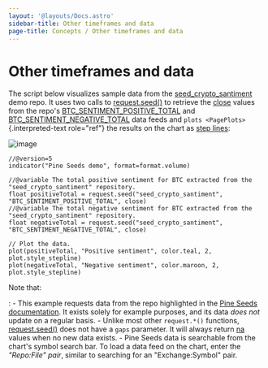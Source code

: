 ```yaml
---
layout: '@layouts/Docs.astro'
sidebar-title: Other timeframes and data
page-title: Concepts / Other timeframes and data
---
```


# Other timeframes and data 


The script below visualizes sample data from the
[seed_crypto_santiment](https://github.com/tradingview-pine-seeds/seed_crypto_santiment)
demo repo. It uses two calls to
[request.seed()](https://www.tradingview.com/pine-script-reference/v5/#fun_request.seed)
to retrieve the
[close](https://www.tradingview.com/pine-script-reference/v5/#var_close)
values from the repo\'s
[BTC_SENTIMENT_POSITIVE_TOTAL](https://github.com/tradingview-pine-seeds/seed_crypto_santiment/blob/master/data/BTC_SENTIMENT_POSITIVE_TOTAL.csv)
and
[BTC_SENTIMENT_NEGATIVE_TOTAL](https://github.com/tradingview-pine-seeds/seed_crypto_santiment/blob/master/data/BTC_SENTIMENT_NEGATIVE_TOTAL.csv)
data feeds and `plots <PagePlots>`{.interpreted-text role="ref"} the
results on the chart as [step
lines](https://www.tradingview.com/pine-script-reference/v5/#var_plot.style_stepline):

![image](images/Other-timeframes-and-data-Request-seed-1.png)

``` pine
//@version=5
indicator("Pine Seeds demo", format=format.volume)

//@variable The total positive sentiment for BTC extracted from the "seed_crypto_santiment" repository.
float positiveTotal = request.seed("seed_crypto_santiment", "BTC_SENTIMENT_POSITIVE_TOTAL", close)
//@variable The total negative sentiment for BTC extracted from the "seed_crypto_santiment" repository.
float negativeTotal = request.seed("seed_crypto_santiment", "BTC_SENTIMENT_NEGATIVE_TOTAL", close)

// Plot the data.
plot(positiveTotal, "Positive sentiment", color.teal, 2, plot.style_stepline)
plot(negativeTotal, "Negative sentiment", color.maroon, 2, plot.style_stepline)
```

Note that:

:   -   This example requests data from the repo highlighted in the
        [Pine Seeds
        documentation](https://github.com/tradingview-pine-seeds/docs/blob/main/README.md).
        It exists solely for example purposes, and its data *does not*
        update on a regular basis.
    -   Unlike most other `request.*()` functions,
        [request.seed()](https://www.tradingview.com/pine-script-reference/v5/#fun_request.seed)
        does not have a `gaps` parameter. It will always return
        [na](https://www.tradingview.com/pine-script-reference/v5/#var_na)
        values when no new data exists.
    -   Pine Seeds data is searchable from the chart\'s symbol search
        bar. To load a data feed on the chart, enter the *\"Repo:File\"
        pair*, similar to searching for an \"Exchange:Symbol\" pair.



